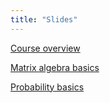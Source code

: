 ```yaml
---
title: "Slides"
---
```


[Course overview](overview25.qmd)

[Matrix algebra basics](matrix25.qmd)

[Probability basics](probability25.qmd)

<!-- [Thinking about data](thinkingdata24.qmd) -->

<!-- [Bivariate model](bivariate24.qmd) -->

<!-- [Multivariate model](multivariate24.qmd) -->

<!-- [Prediction methods](predictionmethods24.qmd) -->

<!-- [Normality](normality24.qmd) -->

<!-- [Inference](inference24.qmd) -->

<!-- [Model specification](specification24.qmd) -->

<!-- [Dummy variables and interactions](interactions24.qmd) -->

<!-- [Limited dependent variables](limiteddv24.qmd) -->

<!-- [Panel data](panel24.qmd) -->

<!-- [Time Series](time24.qmd) -->

<!-- [Variance](variance24.qmd) -->

<!-- [Instrumental variables](causal24.qmd) -->
